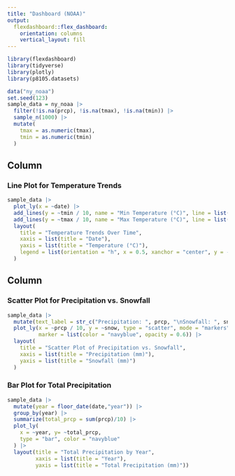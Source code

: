 ```yaml
---
title: "Dashboard (NOAA)"
output: 
  flexdashboard::flex_dashboard:
    orientation: columns
    vertical_layout: fill
---
```


```r
library(flexdashboard)
library(tidyverse)
library(plotly)
library(p8105.datasets)

data("ny_noaa")
set.seed(123) 
sample_data = ny_noaa |>
  filter(!is.na(prcp), !is.na(tmax), !is.na(tmin)) |>
  sample_n(1000) |>
  mutate(
    tmax = as.numeric(tmax),
    tmin = as.numeric(tmin)
  )
```

Column {data-width=650}
-----------------------------------------------------------------------
### Line Plot for Temperature Trends

```r
sample_data |> 
  plot_ly(x = ~date) |>
  add_lines(y = ~tmin / 10, name = "Min Temperature (°C)", line = list(color = "navyblue"), alpha = 0.5) |>
  add_lines(y = ~tmax / 10, name = "Max Temperature (°C)", line = list(color = "firebrick"), alpha = 0.5) |>
  layout(
    title = "Temperature Trends Over Time",
    xaxis = list(title = "Date"),
    yaxis = list(title = "Temperature (°C)"),
    legend = list(orientation = "h", x = 0.5, xanchor = "center", y = -0.2)
  )
```


Column {data-width=350}
-----------------------------------------------------------------------

### Scatter Plot for Precipitation vs. Snowfall

```r
sample_data |>
  mutate(text_label = str_c("Precipitation: ", prcp, "\nSnowfall: ", snow)) |>
  plot_ly(x = ~prcp / 10, y = ~snow, type = "scatter", mode = "markers", text = ~text_label,
          marker = list(color = "navyblue", opacity = 0.6)) |>
  layout(
    title = "Scatter Plot of Precipitation vs. Snowfall",
    xaxis = list(title = "Precipitation (mm)"),
    yaxis = list(title = "Snowfall (mm)")
  )
```


### Bar Plot for Total Precipitation

```r
sample_data |>
  mutate(year = floor_date(date,"year")) |> 
  group_by(year) |>
  summarize(total_prcp = sum(prcp)/10) |>
  plot_ly(
    x = ~year, y= ~total_prcp,
    type = "bar", color = "navyblue"
  ) |>
  layout(title = "Total Precipitation by Year",
         xaxis = list(title = "Year"),
         yaxis = list(title = "Total Precipitation (mm)"))
```

